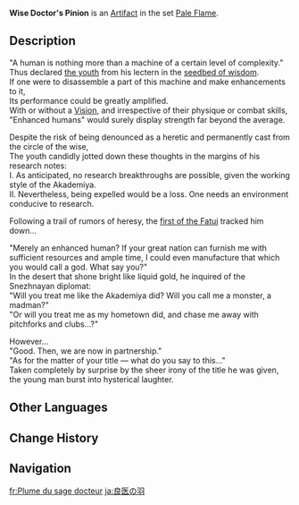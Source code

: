 {{Artifact Infobox
|image = Item Wise Doctor's Pinion.png
|set   = Pale Flame
|piece = Plume of Death
}}
{{Description|An ominous pinion with edges of unsurpassed keenness. Perhaps it represents an unnaturally uninhibited nature.}}
'''Wise Doctor's Pinion''' is an [[Artifact]] in the set [[Pale Flame]].

==Description==
"A human is nothing more than a machine of a certain level of complexity."<br />
Thus declared [[Dottore|the youth]] from his lectern in the [[Sumeru Akademiya|seedbed of wisdom]].<br />
If one were to disassemble a part of this machine and make enhancements to it,<br />
Its performance could be greatly amplified.<br />
With or without a [[Vision]], and irrespective of their physique or combat skills,<br />
"Enhanced humans" would surely display strength far beyond the average.

Despite the risk of being denounced as a heretic and permanently cast from the circle of the wise,<br />
The youth candidly jotted down these thoughts in the margins of his research notes:<br />
I. As anticipated, no research breakthroughs are possible, given the working style of the Akademiya.<br />
II. Nevertheless, being expelled would be a loss. One needs an environment conducive to research.

Following a trail of rumors of heresy, the [[Pierro|first of the Fatui]] tracked him down...

"Merely an enhanced human? If your great nation can furnish me with sufficient resources and ample time, I could even manufacture that which you would call a god. What say you?"<br />
In the desert that shone bright like liquid gold, he inquired of the Snezhnayan diplomat:<br />
"Will you treat me like the Akademiya did? Will you call me a monster, a madman?"<br />
"Or will you treat me as my hometown did, and chase me away with pitchforks and clubs...?"

However...<br />
"Good. Then, we are now in partnership."<br />
"As for the matter of your title — what do you say to this..."<br />
Taken completely by surprise by the sheer irony of the title he was given, the young man burst into hysterical laughter.

==Other Languages==
{{Other Languages
|en      = Wise Doctor's Pinion
|zhs     = 贤医之羽
|zhs_rm  = Xiányī zhī Yǔ
|zht     = 賢醫之羽
|zht_rm  = Xiányī zhī Yǔ
|zh_tl   = Feather of the Virtuous Doctor
|ja      = 良医の羽
|ja_rm   = Ryoui no Hane
|ja_tl   = Good Doctor's Plume
|ko      = 명의의 깃털
|ko_rm   = Myeong'ui-ui Gitteol
|ko_tl   = Feather of the Skilled Doctor
|es      = Pluma del Doctor Sabio
|es_tl   = Feather of the Wise Doctor
|fr      = Plume du sage docteur
|fr_tl   = Feather of the Wise Doctor
|ru      = Перо мудрого лекаря
|ru_tl   = Feather of the Wise Doctor
|th      = Wise Doctor's Pinion
|vi      = Lông Vũ Hiền Y
|vi_tl   = 
|de      = Feder der Genesung
|de_tl   = Feather of Recovery
|id      = Sage Doctor's Pinion
|pt      = Pena do Médico Virtuoso
|pt_tl   = 
|tr      = Bilge Doktorun Tüyü
|tr_tl   = 
|it      = Piuma del dottore saggio
|it_tl   = 
}}

==Change History==
{{Change History|1.5}}

==Navigation==
{{Artifact Set Navbox|Pale Flame}}

[[fr:Plume du sage docteur]]
[[ja:良医の羽]]